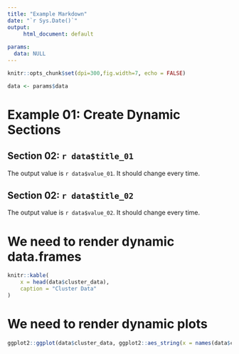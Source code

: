 ```yaml
---
title: "Example Markdown"
date: "`r Sys.Date()`"
output:
     html_document: default
  
params:
  data: NULL
---
```




```r
knitr::opts_chunk$set(dpi=300,fig.width=7, echo = FALSE)

data <- params$data
```

# Example 01: Create Dynamic Sections

## Section 02: `r data$title_01`

The output value is `r data$value_01`. It should change every time.

## Section 02: `r data$title_02`

The output value is `r data$value_02`. It should change every time.


# We need to render dynamic data.frames

```r

knitr::kable(
    x = head(data$cluster_data),
    caption = "Cluster Data"
)

```



# We need to render dynamic plots

```r

ggplot2::ggplot(data$cluster_data, ggplot2::aes_string(x = names(data$cluster_data)[[1]], y = names(data$cluster_data)[[2]])) + ggplot2::geom_point()
```
